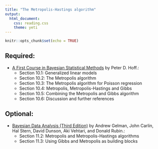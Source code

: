 ```yaml
---
title: "The Metropolis-Hastings algorithm"
output: 
  html_document:
    css: reading.css
    theme: yeti
---
```


```r
knitr::opts_chunk$set(echo = TRUE)
```


## Required:

- [A First Course in Bayesian Statistical Methods](https://www.amazon.com/Bayesian-Statistical-Methods-Springer-Statistics/dp/0387922997) by Peter D. Hoff.:
    + Section 10.1: Generalized linear models
    + Section 10.2: The Metropolis algorithm
    + Section 10.3: The Metropolis algorithm for Poisson regression
    + Section 10.4: Metropolis, Metropolis-Hastings and Gibbs
    + Section 10.5: Combining the Metropolis and Gibbs algorithm
    + Section 10.6: Discussion and further references
    

## Optional:

- [Bayesian Data Analysis (Third Edition)](http://www.amazon.com/Bayesian-Analysis-Chapman-Statistical-Science/dp/1439840954/) by Andrew Gelman, John Carlin, Hal Stern, David Dunson, Aki Vehtari, and Donald Rubin.:
    + Section 11.2: Metropolis and Metropolis-Hastings algorithms
    + Section 11.3: Using Gibbs and Metropolis as building blocks
    
    
